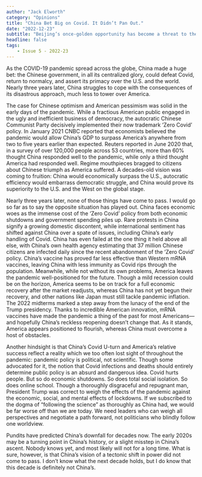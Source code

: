 ```yaml
---
author: "Jack Elworth"
category: "Opinions"
title: "China Bet Big on Covid. It Didn’t Pan Out."
date: "2022-12-23"
subtitle: "Beijing’s once-golden opportunity has become a threat to the regime’s power"
headline: false
tags:
    - Issue 5 - 2022-23
---
```


As the COVID-19 pandemic spread across the globe, China made a huge bet: the Chinese government, in all its centralized glory, could defeat Covid, return to normalcy, and assert its primacy over the U.S. and the world. Nearly three years later, China struggles to cope with the consequences of its disastrous approach, much less to tower over America.

The case for Chinese optimism and American pessimism was solid in the early days of the pandemic. While a fractious American public engaged in the ugly and inefficient business of democracy, the autocratic Chinese Communist Party decisively implemented their now trademark ‘Zero Covid’ policy. In January 2021 CNBC reported that economists believed the pandemic would allow China’s GDP to surpass America’s anywhere from two to five years earlier than expected. Reuters reported in June 2020 that, in a survey of over 120,000 people across 53 countries, more than 60% thought China responded well to the pandemic, while only a third thought America had responded well. Regime mouthpieces bragged to citizens about Chinese triumph as America suffered. A decades-old vision was coming to fruition: China would economically surpass the U.S., autocratic efficiency would embarrass democratic struggle, and China would prove its superiority to the U.S. and the West on the global stage. 

Nearly three years later, none of those things have come to pass. I would go so far as to say the opposite situation has played out. China faces economic woes as the immense cost of the ‘Zero Covid’ policy from both economic shutdowns and government spending piles up. Rare protests in China signify a growing domestic discontent, while international sentiment has shifted against China over a spate of issues, including China’s early handling of Covid. China has even failed at the one thing it held above all else, with China’s own health agency estimating that 37 million Chinese citizens are infected daily since the recent abandonment of the ‘Zero Covid’ policy. China’s vaccine has proved far less effective than Western mRNA vaccines, leaving China with less immunity as Covid rips through the population. Meanwhile, while not without its own problems, America leaves the pandemic well-positioned for the future. Though a mild recession could be on the horizon, America seems to be on track for a full economic recovery after the market readjusts, whereas China has not yet begun their recovery, and other nations like Japan must still tackle pandemic inflation. The 2022 midterms marked a step away from the lunacy of the end of the Trump presidency. Thanks to incredible American innovation, mRNA vaccines have made the pandemic a thing of the past for most Americans—and hopefully China’s reckless reopening doesn’t change that. As it stands, America appears positioned to flourish, whereas China must overcome a host of obstacles. 

Another hindsight is that China’s Covid U-turn and America’s relative success reflect a reality which we too often lost sight of throughout the pandemic: pandemic policy is political, not scientific. Though some advocated for it, the notion that Covid infections and deaths should entirely determine public policy is an absurd and dangerous idea. Covid hurts people. But so do economic shutdowns. So does total social isolation. So does online school. Though a thoroughly disgraceful and repugnant man, President Trump was correct to weigh the effects of the pandemic against the economic, social, and mental effects of lockdowns. If we subscribed to the dogma of “following the science” as thoroughly as China had, we would be far worse off than we are today. We need leaders who can weigh all perspectives and negotiate a path forward, not politicians who blindly follow one worldview. 

Pundits have predicted China’s downfall for decades now. The early 2020s may be a turning point in China’s history, or a slight misstep in China’s ascent. Nobody knows yet, and most likely will not for a long time. What is sure, however, is that China’s vision of a tectonic shift in power did not come to pass. I don’t know what the next decade holds, but I do know that this decade is definitely not China’s.
